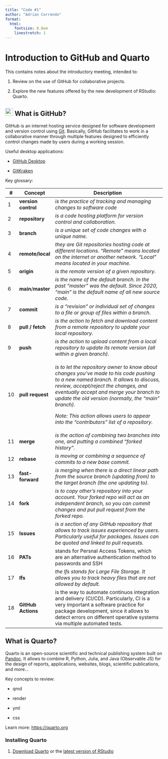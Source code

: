 ```yaml
---
title: "Code #1"
author: "Adrian Correndo"
format:
  html:
    fontsize: 0.8em
    linestretch: 1
---
```


# Introduction to GitHub and Quarto

This contains notes about the introductory meeting, intended to:

1.  Review on the use of GitHub for collaborative projects.

2.  Explore the new features offered by the new development of RStudio: Quarto.

## ![](images/github-brands-01.svg){width="25" height="25"} What is GitHub? 

GitHub is an internet hosting service designed for software development and version control using [Git](https://git-scm.com/). Basically, GitHub facilitates to work in a collaborative manner through multiple features designed to efficiently control changes made by users during a working session.

Useful desktop applications:

-   [GitHub Desktop](https://desktop.github.com/)

-   [GitKraken](https://www.gitkraken.com/)

Key glossary:

+----+---------------------+-----------------------------------------------------------------------------------------------------------------------------------------------------------------------------------------------------------------------------------------------------------------------------+
| \# | Concept             | Description                                                                                                                                                                                                                                                                 |
+====+=====================+=============================================================================================================================================================================================================================================================================+
| 1  | **version control** | *is the practice of tracking and managing changes to software code*                                                                                                                                                                                                         |
+----+---------------------+-----------------------------------------------------------------------------------------------------------------------------------------------------------------------------------------------------------------------------------------------------------------------------+
| 2  | **repository**      | *is a code hosting platform for version control and collaboration.*                                                                                                                                                                                                         |
+----+---------------------+-----------------------------------------------------------------------------------------------------------------------------------------------------------------------------------------------------------------------------------------------------------------------------+
| 3  | **branch**          | *is a unique set of code changes with a unique name*.                                                                                                                                                                                                                       |
+----+---------------------+-----------------------------------------------------------------------------------------------------------------------------------------------------------------------------------------------------------------------------------------------------------------------------+
| 4  | **remote/local**    | *they are Git repositories hosting code at different locations. "Remote" means located on the internet or another network. "Local" means located in your machine.*                                                                                                          |
+----+---------------------+-----------------------------------------------------------------------------------------------------------------------------------------------------------------------------------------------------------------------------------------------------------------------------+
| 5  | **origin**          | *is the remote version of a given repository.*                                                                                                                                                                                                                              |
+----+---------------------+-----------------------------------------------------------------------------------------------------------------------------------------------------------------------------------------------------------------------------------------------------------------------------+
| 6  | **main**/**master** | *is the name of the default branch. In the past "master" was the default. Since 2020, "main" is the default name of all new source code.*                                                                                                                                   |
+----+---------------------+-----------------------------------------------------------------------------------------------------------------------------------------------------------------------------------------------------------------------------------------------------------------------------+
| 7  | **commit**          | *is a "revision" or individual set of changes to a file or group of files within a branch*.                                                                                                                                                                                 |
+----+---------------------+-----------------------------------------------------------------------------------------------------------------------------------------------------------------------------------------------------------------------------------------------------------------------------+
| 8  | **pull / fetch**    | *is the action to fetch and download content from a remote repository to update your local repository.*                                                                                                                                                                     |
+----+---------------------+-----------------------------------------------------------------------------------------------------------------------------------------------------------------------------------------------------------------------------------------------------------------------------+
| 9  | **push**            | *is the action to upload content from a local repository to update its remote version (all within a given branch).*                                                                                                                                                         |
+----+---------------------+-----------------------------------------------------------------------------------------------------------------------------------------------------------------------------------------------------------------------------------------------------------------------------+
| 10 | **pull request**    | *is to let the repository owner to know about changes you've made to his code pushing to a new named branch. It allows to discuss, review, accept/reject the changes, and eventually accept and merge your branch to update the old version (normally, the "main" branch).* |
|    |                     |                                                                                                                                                                                                                                                                             |
|    |                     | *Note: This action allows users to appear into the "contributors" list of a repository.*                                                                                                                                                                                    |
+----+---------------------+-----------------------------------------------------------------------------------------------------------------------------------------------------------------------------------------------------------------------------------------------------------------------------+
| 11 | **merge**           | *is the action of combining two branches into one, and putting a combined "forked history".*                                                                                                                                                                                |
+----+---------------------+-----------------------------------------------------------------------------------------------------------------------------------------------------------------------------------------------------------------------------------------------------------------------------+
| 12 | **rebase**          | *is moving or combining a sequence of commits to a new base commit.*                                                                                                                                                                                                        |
+----+---------------------+-----------------------------------------------------------------------------------------------------------------------------------------------------------------------------------------------------------------------------------------------------------------------------+
| 13 | **fast-forward**    | *is merging when there is a direct linear path from the source branch (updating from) to the target branch (the one updating to).*                                                                                                                                          |
+----+---------------------+-----------------------------------------------------------------------------------------------------------------------------------------------------------------------------------------------------------------------------------------------------------------------------+
| 14 | **fork**            | *is to copy other's repository into your account. Your forked repo will act as an independent branch, so you can commit changes and put pull request from the forked repo.*                                                                                                 |
+----+---------------------+-----------------------------------------------------------------------------------------------------------------------------------------------------------------------------------------------------------------------------------------------------------------------------+
| 15 | **Issues**          | *is a section of any GitHub repository that allows to track issues experienced by users. Particularly useful for packages. Issues can be quoted and linked to pull requests.*                                                                                               |
+----+---------------------+-----------------------------------------------------------------------------------------------------------------------------------------------------------------------------------------------------------------------------------------------------------------------------+
| 16 | **PATs**            | stands for Persnal Access Tokens, which are an alternative authentication method to passwords and SSH                                                                                                                                                                       |
+----+---------------------+-----------------------------------------------------------------------------------------------------------------------------------------------------------------------------------------------------------------------------------------------------------------------------+
| 17 | **lfs**             | *the lfs stands for Large File Storage. It allows you to track heavy files that are not allowed by default.*                                                                                                                                                                |
+----+---------------------+-----------------------------------------------------------------------------------------------------------------------------------------------------------------------------------------------------------------------------------------------------------------------------+
| 18 | **GitHub Actions**  | is the way to automate continuos integration and delivery (CI/CD). Particularly, CI is a very important a software practice for package development, since it allows to detect errors on different operative systems via multiple automated tests.                          |
+----+---------------------+-----------------------------------------------------------------------------------------------------------------------------------------------------------------------------------------------------------------------------------------------------------------------------+

## What is Quarto?

Quarto is an open-source scientific and technical publishing system built on [Pandoc](https://pandoc.org/). It allows to combine R, Python, Julia, and Java (Observable JS) for the design of reports, applications, websites, blogs, scientific publications, and more\...

Key concepts to review:

-   qmd

-   render

-   yml

-   css

Learn more: <https://quarto.org>

### Installing Quarto

1.  [Download Quarto](https://quarto.org/docs/get-started/) or the [latest version of RStudio](https://www.rstudio.com/products/rstudio/download/)

